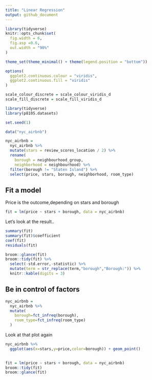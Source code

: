 ```yaml
---
title: "Linear Regression"
output: github_document
---
```


```r
library(tidyverse)
knitr::opts_chunk$set(
  fig.width = 6,
  fig.asp =0.6,
  out.width = "90%"
) 

theme_set(theme_minimal() + theme(legend.position = "bottom"))

options(
  ggplot2.continuous.colour = "viridis",
  ggplot2.continuous.fill = "viridis"
)

scale_colour_discrete = scale_colour_viridis_d
scale_fill_discrete = scale_fill_viridis_d

```

```r
library(tidyverse)
library(p8105.datasets)

set.seed(1)

```

```r
data("nyc_airbnb")

nyc_airbnb = 
  nyc_airbnb %>% 
  mutate(stars = review_scores_location / 2) %>% 
  rename(
    borough = neighbourhood_group,
    neighborhood = neighbourhood) %>% 
  filter(borough != "Staten Island") %>% 
  select(price, stars, borough, neighborhood, room_type)
```

## Fit a model
Price is the outcome,depending on stars and borough
```r
fit = lm(price ~ stars + borough, data = nyc_airbnb)
```

Let's look at the result..
```r
summary(fit)
summary(fit)$coefficient
coef(fit)
residuals(fit)
```

```r
broom::glance(fit)
broom::tidy(fit) %>% 
  select(-std.error,-statistic) %>% 
  mutate(term = str_replace(term,"borough","Borough:")) %>% 
  knitr::kable(digits = 3)

```


## Be in control of factors 
```r
nyc_airbnb =
  nyc_airbnb %>% 
  mutate(
    borough=fct_infreq(borough),
    room_type=fct_infreq(room_type)
  )
```


Look at that plot again
```r
nyc_airbnb %>% 
  ggplot(aes(x=stars,y=price,color=borough)) + geom_point()
  
```

```r
fit = lm(price ~ stars + borough, data = nyc_airbnb)
broom::tidy(fit)
broom::glance(fit)
```

